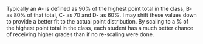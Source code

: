 
Typically an A- is defined as 90% of the highest point total in the class, B- as 80% of that total, C- as 70 and D- as 60%. I may shift these values down to provide a better fit to the actual point distribution. By scaling to a % of the highest point total in the class, each student has a much better chance of receiving higher grades than if no re-scaling were done.